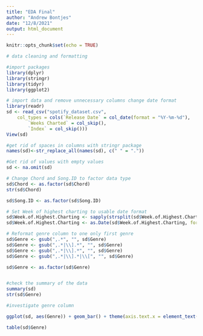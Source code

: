 ```yaml
---
title: "EDA Final"
author: "Andrew Bontjes"
date: "12/8/2021"
output: html_document
---
```


```r
knitr::opts_chunk$set(echo = TRUE)
```


```r
# data cleaning and formatting

#import packages
library(dplyr)
library(stringr)
library(tidyr)
library(ggplot2)

# import data and remove unnecessary columns change date format
library(readr)
sd <- read_csv("spotify_dataset.csv", 
    col_types = cols(`Release Date` = col_date(format = "%Y-%m-%d"), 
        `Weeks Charted` = col_skip(),
        `Index` = col_skip()))
View(sd)

#get rid of spaces in columns with stringr package
names(sd)<-str_replace_all(names(sd), c(" " = "."))

#Get rid of values with empty values
sd <- na.omit(sd)

# Change Chord and Song.ID to factor data type
sd$Chord <- as.factor(sd$Chord)
str(sd$Chord)

sd$Song.ID <- as.factor(sd$Song.ID)

# Set Week of highest charting to usable date format
sd$Week.of.Highest.Charting <- sapply(strsplit(sd$Week.of.Highest.Charting, "--"), head, 1)
sd$Week.of.Highest.Charting <- as.Date(sd$Week.of.Highest.Charting, format = "%Y-%m-%d")

# Reformat genre column to one only first genre
sd$Genre <- gsub(",.*", "", sd$Genre)
sd$Genre <- gsub(",.*|\\].*", "", sd$Genre)
sd$Genre <- gsub(",.*|\\].*", "", sd$Genre)
sd$Genre <- gsub(",.*|\\].*|\\[", "", sd$Genre)

sd$Genre <- as.factor(sd$Genre)


#check the summary of the data
summary(sd)
str(sd$Genre)

```




```r
#investigate genre column

ggplot(sd, aes(Genre)) + geom_bar() + theme(axis.text.x = element_text(angle = 45, vjust = 0.5, hjust=1))

table(sd$Genre)

```













